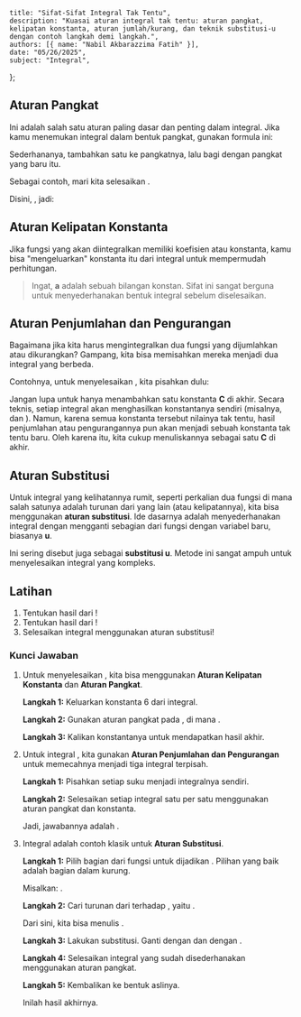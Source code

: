     title: "Sifat-Sifat Integral Tak Tentu",
    description: "Kuasai aturan integral tak tentu: aturan pangkat, kelipatan konstanta, aturan jumlah/kurang, dan teknik substitusi-u dengan contoh langkah demi langkah.",
    authors: [{ name: "Nabil Akbarazzima Fatih" }],
    date: "05/26/2025",
    subject: "Integral",
};

## Aturan Pangkat

Ini adalah salah satu aturan paling dasar dan penting dalam integral. Jika kamu menemukan integral dalam bentuk pangkat, gunakan formula ini:

<BlockMath math="\int x^n \, dx = \frac{1}{n+1}x^{n+1} + C, \quad \text{dengan } n \neq -1" />

Sederhananya, tambahkan satu ke pangkatnya, lalu bagi dengan pangkat yang baru itu.

Sebagai contoh, mari kita selesaikan <InlineMath math="\int x^5 \, dx" />.

Disini, <InlineMath math="n=5" />, jadi:

<div className="flex flex-col gap-4">
<BlockMath math="\int x^5 \, dx = \frac{1}{5+1}x^{5+1} + C" />
<BlockMath math="= \frac{1}{6}x^6 + C" />
</div>

## Aturan Kelipatan Konstanta

Jika fungsi yang akan diintegralkan memiliki koefisien atau konstanta, kamu bisa "mengeluarkan" konstanta itu dari integral untuk mempermudah perhitungan.

<BlockMath math="\int a \cdot f(x) \, dx = a \int f(x) \, dx" />

> Ingat, **a** adalah sebuah bilangan konstan. Sifat ini sangat berguna untuk menyederhanakan bentuk integral sebelum diselesaikan.

## Aturan Penjumlahan dan Pengurangan

Bagaimana jika kita harus mengintegralkan dua fungsi yang dijumlahkan atau dikurangkan? Gampang, kita bisa memisahkan mereka menjadi dua integral yang berbeda.

<BlockMath math="\int [f(x) \pm g(x)] \, dx = \int f(x) \, dx \pm \int g(x) \, dx" />

Contohnya, untuk menyelesaikan <InlineMath math="\int (x^4 - x^3) \, dx" />, kita pisahkan dulu:

<div className="flex flex-col gap-4">
<BlockMath math="\int (x^4 - x^3) \, dx = \int x^4 \, dx - \int x^3 \, dx" />
<BlockMath math="= \left( \frac{1}{4+1}x^5 \right) - \left( \frac{1}{3+1}x^4 \right) + C" />
<BlockMath math="= \frac{1}{5}x^5 - \frac{1}{4}x^4 + C" />
</div>

Jangan lupa untuk hanya menambahkan satu konstanta **C** di akhir. Secara teknis, setiap integral akan menghasilkan konstantanya sendiri (misalnya, <InlineMath math="C_1" /> dan <InlineMath math="C_2" />). Namun, karena semua konstanta tersebut nilainya tak tentu, hasil penjumlahan atau pengurangannya pun akan menjadi sebuah konstanta tak tentu baru. Oleh karena itu, kita cukup menuliskannya sebagai satu **C** di akhir.

## Aturan Substitusi

Untuk integral yang kelihatannya rumit, seperti perkalian dua fungsi di mana salah satunya adalah turunan dari yang lain (atau kelipatannya), kita bisa menggunakan **aturan substitusi**. Ide dasarnya adalah menyederhanakan integral dengan mengganti sebagian dari fungsi dengan variabel baru, biasanya **u**.

<BlockMath math="\int f(g(x)) \cdot g'(x) \, dx = \int f(u) \, du" />

Ini sering disebut juga sebagai **substitusi u**. Metode ini sangat ampuh untuk menyelesaikan integral yang kompleks.

## Latihan

1.  Tentukan hasil dari <InlineMath math="\int 6x^2 \, dx" />!
2.  Tentukan hasil dari <InlineMath math="\int (3x^2 + 2x - 5) \, dx" />!
3.  Selesaikan integral <InlineMath math="\int 2x(x^2 + 3)^4 \, dx" /> menggunakan aturan substitusi!

### Kunci Jawaban

1.  Untuk menyelesaikan <InlineMath math="\int 6x^2 \, dx" />, kita bisa menggunakan **Aturan Kelipatan Konstanta** dan **Aturan Pangkat**.
    
    **Langkah 1:** Keluarkan konstanta 6 dari integral.
    
    <BlockMath math="\int 6x^2 \, dx = 6 \int x^2 \, dx" />
    
    **Langkah 2:** Gunakan aturan pangkat pada <InlineMath math="\int x^2 \, dx" />, di mana <InlineMath math="n=2" />.
    
    <div className="flex flex-col gap-4">
    <BlockMath math="6 \left( \frac{1}{2+1}x^{2+1} \right) + C" />
    <BlockMath math="= 6 \left( \frac{1}{3}x^3 \right) + C" />
    </div>
    
    **Langkah 3:** Kalikan konstantanya untuk mendapatkan hasil akhir.
    
    <BlockMath math="= 2x^3 + C" />

2.  Untuk integral <InlineMath math="\int (3x^2 + 2x - 5) \, dx" />, kita gunakan **Aturan Penjumlahan dan Pengurangan** untuk memecahnya menjadi tiga integral terpisah.
    
    **Langkah 1:** Pisahkan setiap suku menjadi integralnya sendiri.
    
    <BlockMath math="\int 3x^2 \, dx + \int 2x \, dx - \int 5 \, dx" />
    
    **Langkah 2:** Selesaikan setiap integral satu per satu menggunakan aturan pangkat dan konstanta.
    
    <div className="flex flex-col gap-4">
    <BlockMath math="= 3\left(\frac{1}{3}x^3\right) + 2\left(\frac{1}{2}x^2\right) - 5x + C" />
    <BlockMath math="= x^3 + x^2 - 5x + C" />
    </div>
    
    Jadi, jawabannya adalah <InlineMath math="x^3 + x^2 - 5x + C" />.

3.  Integral <InlineMath math="\int 2x(x^2 + 3)^4 \, dx" /> adalah contoh klasik untuk **Aturan Substitusi**.
    
    **Langkah 1:** Pilih bagian dari fungsi untuk dijadikan <InlineMath math="u" />. Pilihan yang baik adalah bagian dalam kurung.
    
    Misalkan: <InlineMath math="u = x^2 + 3" />.
    
    **Langkah 2:** Cari turunan dari <InlineMath math="u" /> terhadap <InlineMath math="x" />, yaitu <InlineMath math="du/dx" />.
    
    <BlockMath math="\frac{du}{dx} = 2x" />
    
    Dari sini, kita bisa menulis <InlineMath math="du = 2x \, dx" />.
    
    **Langkah 3:** Lakukan substitusi. Ganti <InlineMath math="x^2+3" /> dengan <InlineMath math="u" /> dan <InlineMath math="2x \, dx" /> dengan <InlineMath math="du" />.
    
    <BlockMath math="\int (x^2 + 3)^4 (2x \, dx) = \int u^4 \, du" />
    
    **Langkah 4:** Selesaikan integral yang sudah disederhanakan menggunakan aturan pangkat.
    
    <BlockMath math="\int u^4 \, du = \frac{1}{5}u^5 + C" />
    
    **Langkah 5:** Kembalikan <InlineMath math="u" /> ke bentuk aslinya.
    
    <BlockMath math="= \frac{1}{5}(x^2 + 3)^5 + C" />
    
    Inilah hasil akhirnya.